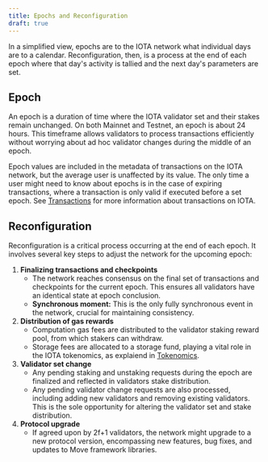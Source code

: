 ```yaml
---
title: Epochs and Reconfiguration
draft: true
---
```


In a simplified view, epochs are to the IOTA network what individual days are to a calendar. Reconfiguration, then, is a process at the end of each epoch where that day's activity is tallied and the next day's parameters are set.

## Epoch

An epoch is a duration of time where the IOTA validator set and their stakes remain unchanged. On both Mainnet and Testnet, an epoch is about 24 hours. This timeframe allows validators to process transactions efficiently without worrying about ad hoc validator changes during the middle of an epoch.

Epoch values are included in the metadata of transactions on the IOTA network, but the average user is unaffected by its value. The only time a user might need to know about epochs is in the case of expiring transactions, where a transaction is only valid if executed before a set epoch. See [Transactions](../../developer/iota-101/transactions/transactions.mdx) for more information about transactions on IOTA.

## Reconfiguration

Reconfiguration is a critical process occurring at the end of each epoch. It involves several key steps to adjust the network for the upcoming epoch:

1. **Finalizing transactions and checkpoints**
    - The network reaches consensus on the final set of transactions and checkpoints for the current epoch. This ensures all validators have an identical state at epoch conclusion.
    - **Synchronous moment:** This is the only fully synchronous event in the network, crucial for maintaining consistency.
1. **Distribution of gas rewards**
    - Computation gas fees are distributed to the validator staking reward pool, from which stakers can withdraw.
    - Storage fees are allocated to a storage fund, playing a vital role in the IOTA tokenomics, as explaiend in [Tokenomics](../tokenomics.mdx).
1. **Validator set change**
    - Any pending staking and unstaking requests during the epoch are finalized and reflected in validators stake distribution.
    - Any pending validator change requests are also processed, including adding new validators and removing existing validators. This is the sole opportunity for altering the validator set and stake distribution.
1. **Protocol upgrade**
    - If agreed upon by 2f+1 validators, the network might upgrade to a new protocol version, encompassing new features, bug fixes, and updates to Move framework libraries.
